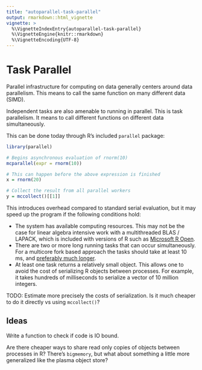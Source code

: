 ```yaml
---
title: "autoparallel-task-parallel"
output: rmarkdown::html_vignette
vignette: >
  %\VignetteIndexEntry{autoparallel-task-parallel}
  %\VignetteEngine{knitr::rmarkdown}
  %\VignetteEncoding{UTF-8}
---
```


# Task Parallel

Parallel infrastructure for computing on data generally centers around data
parallelism. This means to call the same function on many
different data (SIMD).

Independent tasks are also amenable to running in parallel. This is task
parallelism. It means to call different functions on different data
simultaneously.

This can be done today through R's included `parallel` package:


```R

library(parallel)

# Begins asynchronous evaluation of rnorm(10)
mcparallel(expr = rnorm(10))

# This can happen before the above expression is finished
x = rnorm(20)

# Collect the result from all parallel workers
y = mccollect()[[1]]

```

This introduces overhead compared to standard serial evaluation, but it may
speed up the program if the following conditions hold:

- The system has available computing resources. This may not be the case
  for linear algebra intensive work with a multithreaded BLAS / LAPACK,
  which is included with versions of R such as [Microsoft R
  Open](https://mran.microsoft.com/rro/#intelmkl1).
- There are two or more long running tasks that can occur simultaneously.
  For a multicore fork based approach the tasks should take at least 10 ms,
  and [preferably much
  longer](https://www.kernel.org/pub/linux/kernel/people/paulmck/perfbook/perfbook.html).
- At least one task returns a relatively small object. This allows one to
  avoid the cost of serializing R objects between processes. For example,
  it takes hundreds of milliseconds to serialize a vector of 10 million integers.

TODO: Estimate more precisely the costs of serialization. Is it much cheaper
to do it directly vs using `mccollect()`?

## Ideas

Write a function to check if code is IO bound.

Are there cheaper ways to share read only copies of objects between
processes in R? There's `bigmemory`, but what about something a little more
generalized like the plasma object store?
